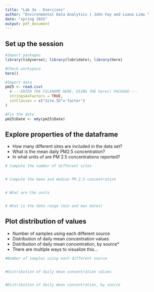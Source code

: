 ---
title: "Lab 3a - Exercises"
author: "Environmental Data Analytics | John Fay and Luana Lima "
date: "spring 2025"
output: pdf_document
---

## Set up the session
```{r Setup}
#Import packages
library(tidyverse); library(lubridate); library(here)

#Check workspace
here()

#Import data
pm25 <- read.csv(
  #----ENTER THE FILENAME HERE, USING THE here() PACKAGE----
  stringsAsFactors = TRUE,
  colClasses = c("Site.ID"='factor')
)

#Fix the date
pm25$Date <- mdy(pm25$Date)

```


## Explore properties of the dataframe
-   How many different sites are included in the data set?
-   What is the mean daily PM2.5 concentration?
-   In what units of are PM 2.5 concentrations reported?

```{r Explore the data}
# Compute the number of different sites


# Compute the mean and median PM 2.5 concentration


# What are the units


# What is the date range (min and max dates)

```


## Plot distribution of values

-   Number of samples using each different source 
-   Distribution of daily mean concentration values
-   Distribution of daily mean concentration, by source*
  *   There are multiple ways to visualize this...

```{r}
#Number of samples using each different source 


#Distribution of daily mean concentration values


#Distribution of daily mean concentration, by source



```


